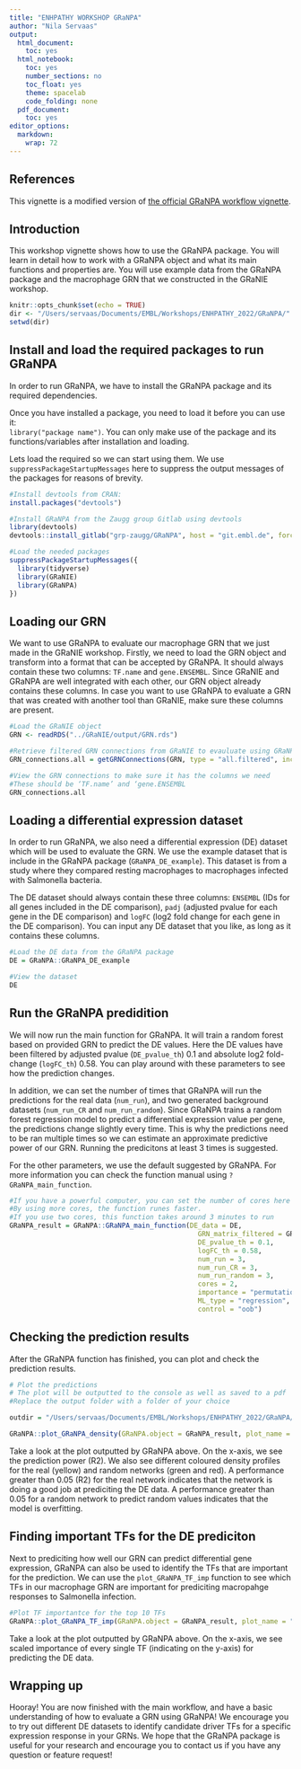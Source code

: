 ```yaml
---
title: "ENHPATHY WORKSHOP GRaNPA"
author: "Nila Servaas"
output:
  html_document:
    toc: yes
  html_notebook:
    toc: yes
    number_sections: no
    toc_float: yes
    theme: spacelab
    code_folding: none
  pdf_document:
    toc: yes
editor_options:
  markdown:
    wrap: 72
---
```


## References

This vignette is a modified version of [the official GRaNPA workflow vignette](https://grp-zaugg.embl-community.io/GRaNPA/articles/workflow.html).

## Introduction

This workshop vignette shows how to use the GRaNPA package. You will learn in detail how to work with a GRaNPA object and what its main functions and properties are. You will use example data from the GRaNPA package and the macrophage GRN that we constructed in the GRaNIE workshop. 

```r
knitr::opts_chunk$set(echo = TRUE)
dir <- "/Users/servaas/Documents/EMBL/Workshops/ENHPATHY_2022/GRaNPA/" #replace with the directory where you have your data for the GRaNPA workshop stored.
setwd(dir)
```

## Install and load the required packages to run GRaNPA

In order to run GRaNPA, we have to install the GRaNPA package and its required dependencies. 

Once you have installed a package, you need to load it before you can use it: <br>
`library("package name")`. You can only make use of the package and its functions/variables after installation and loading.

Lets load the required so we can start using them. We use `suppressPackageStartupMessages` here to suppress the output messages of the packages for reasons of brevity. 

```r
#Install devtools from CRAN:
install.packages("devtools")

#Install GRaNPA from the Zaugg group Gitlab using devtools
library(devtools)
devtools::install_gitlab("grp-zaugg/GRaNPA", host = "git.embl.de", force = TRUE)

#Load the needed packages
suppressPackageStartupMessages({
  library(tidyverse)
  library(GRaNIE)
  library(GRaNPA)
})
```

## Loading our GRN

We want to use GRaNPA to evaluate our macrophage GRN that we just made in the GRaNIE workshop. Firstly, we need to load the GRN object and transform into a format that can be accepted by GRaNPA. It should always contain these two columns: `TF.name` and `gene.ENSEMBL`. Since GRaNIE and GRaNPA are well integrated with each other, our GRN object already contains these columns. In case you want to use GRaNPA to evaluate a GRN that was created with another tool than GRaNIE, make sure these columns are present.

```r
#Load the GRaNIE object
GRN <- readRDS("../GRaNIE/output/GRN.rds")

#Retrieve filtered GRN connections from GRaNIE to evauluate using GRaNPA
GRN_connections.all = getGRNConnections(GRN, type = "all.filtered", include_TF_gene_correlations = TRUE)

#View the GRN connections to make sure it has the columns we need
#These should be ‘TF.name’ and ‘gene.ENSEMBL
GRN_connections.all
```

## Loading a differential expression dataset

In order to run GRaNPA, we also need a differential expression (DE) dataset which will be used to evaluate the GRN. We use the example dataset that is include in the GRaNPA package (`GRaNPA_DE_example`). This dataset is from a study where they compared resting macrophages to macrophages infected with Salmonella bacteria.

The DE dataset should always contain these three columns: `ENSEMBL` (IDs for all genes included in the DE comparison), `padj` (adjusted pvalue for each gene in the DE comparison) and `logFC` (log2 fold change for each gene in the DE comparison). You can input any DE dataset that you like, as long as it contains these columns.

```r
#Load the DE data from the GRaNPA package
DE = GRaNPA::GRaNPA_DE_example

#View the dataset
DE
```
## Run the GRaNPA predidition

We will now run the main function for GRaNPA. It will train a random forest based on provided GRN to predict the DE values. Here the DE values have been filtered by adjusted pvalue (`DE_pvalue_th`) 0.1 and absolute log2 fold-change (`logFC_th`) 0.58. You can play around with these parameters to see how the prediction changes.

In addition, we can set the number of times that GRaNPA will run the predictions for the real data (`num_run`), and two generated background datasets (`num_run_CR` and `num_run_random`). Since GRaNPA  trains a random forest regression model to predict a differential expression value per gene, the predictions change slightly every time. This is why the predictions need to be ran multiple times so we can estimate an approximate predictive power of our GRN. Running the predicitons at least 3 times is suggested.

For the other parameters, we use the default suggested by GRaNPA. For more information you can check the function manual using `?GRaNPA_main_function`.

```r
#If you have a powerful computer, you can set the number of cores here higher (for example 5 or 10)
#By using more cores, the function runes faster.
#If you use two cores, this function takes around 3 minutes to run
GRaNPA_result = GRaNPA::GRaNPA_main_function(DE_data = DE, 
                                               GRN_matrix_filtered = GRN_connections.all,
                                               DE_pvalue_th = 0.1,
                                               logFC_th = 0.58,
                                               num_run = 3,
                                               num_run_CR = 3,
                                               num_run_random = 3,
                                               cores = 2,
                                               importance = "permutation",
                                               ML_type = "regression",
                                               control = "oob")
```

## Checking the prediction results 

After the GRaNPA function has finished, you can plot and check the prediction results.

```r
# Plot the predictions
# The plot will be outputted to the console as well as saved to a pdf
#Replace the output folder with a folder of your choice

outdir = "/Users/servaas/Documents/EMBL/Workshops/ENHPATHY_2022/GRaNPA/"

GRaNPA::plot_GRaNPA_density(GRaNPA.object = GRaNPA_result, plot_name = "GRaNPA_prediction_density.pdf", outputFolder = outdir, width = 4, height = 4)
```
Take a look at the plot outputted by GRaNPA above. On the x-axis, we see the prediction power (R2). We also see different coloured density profiles for the real (yellow) and random networks (green and red). A performance greater than 0.05 (R2) for the real network indicates that the network is doing a good job at prediciting the DE data. A performance greater than 0.05 for a random network to predict random values indicates that the model is overfitting. 

## Finding important TFs for the DE prediciton

Next to prediciting how well our GRN can predict differential gene expression, GRaNPA can also be used to identify the TFs that are important for the prediction. We can use the `plot_GRaNPA_TF_imp` function to see which TFs in our macrophage GRN are important for prediciting macropahge responses to Salmonella infection.

```r
#Plot TF importantce for the top 10 TFs
GRaNPA::plot_GRaNPA_TF_imp(GRaNPA.object = GRaNPA_result, plot_name = "GRaNPA_TF_imp.pdf", num = 10, output = outdir, width = 4, height = 4) 
```

Take a look at the plot outputted by GRaNPA above. On the x-axis, we see scaled importance of every single TF (indicating on the y-axis) for predicting the DE data.

## Wrapping up

Hooray! You are now finished with the main workflow, and have a basic understanding of how to evaluate a GRN using GRaNPA! We encourage you to try out different DE datasets to identify candidate driver TFs for a specific expression response in your GRNs. We hope that the GRaNPA package is useful for your research and encourage you to contact us if you have any question or feature request!
